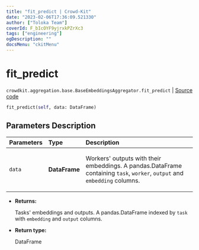 ```yaml
---
title: "fit_predict | Crowd-Kit"
date: "2023-02-06T17:36:09.521330"
author: ["Toloka Team"]
coverId: F_bIcOYF9yjrxkPZrXc3
tags: ["engineering"]
ogDescription: ""
docsMenu: "ckitMenu"
---
```


# fit_predict
`crowdkit.aggregation.base.BaseEmbeddingsAggregator.fit_predict` | [Source code](https://github.com/Toloka/crowd-kit/blob/v1.2.0/crowdkit/aggregation/base/__init__.py#L104)

```python
fit_predict(self, data: DataFrame)
```

## Parameters Description

| Parameters | Type | Description |
| :----------| :----| :-----------|
`data`|**DataFrame**|<p>Workers&#x27; outputs with their embeddings. A pandas.DataFrame containing `task`, `worker`, `output` and `embedding` columns.</p>

* **Returns:**

  Tasks' embeddings and outputs.
A pandas.DataFrame indexed by `task` with `embedding` and `output` columns.

* **Return type:**

  DataFrame